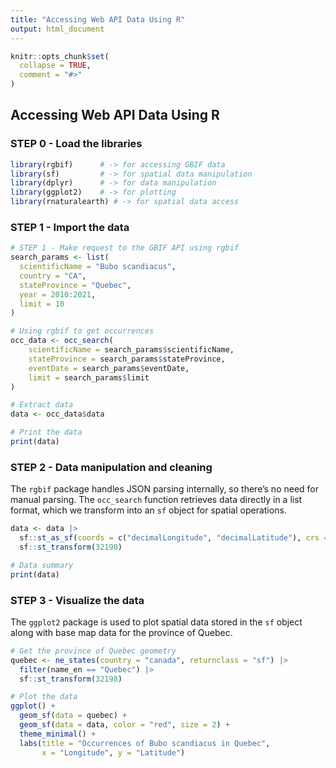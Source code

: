 ```yaml
---
title: "Accessing Web API Data Using R"
output: html_document
---
```


```r
knitr::opts_chunk$set(
  collapse = TRUE,
  comment = "#>"
)
```

## Accessing Web API Data Using R

### STEP 0 - Load the libraries
```r
library(rgbif)      # -> for accessing GBIF data
library(sf)         # -> for spatial data manipulation
library(dplyr)      # -> for data manipulation
library(ggplot2)    # -> for plotting
library(rnaturalearth) # -> for spatial data access
```

### STEP 1 - Import the data
```r
# STEP 1 - Make request to the GBIF API using rgbif
search_params <- list(
  scientificName = "Bubo scandiacus",
  country = "CA",
  stateProvince = "Quebec",
  year = 2010:2021,
  limit = 10
)

# Using rgbif to get occurrences
occ_data <- occ_search(
    scientificName = search_params$scientificName,
    stateProvince = search_params$stateProvince,
    eventDate = search_params$eventDate,
    limit = search_params$limit
)

# Extract data
data <- occ_data$data

# Print the data
print(data)
```

### STEP 2 - Data manipulation and cleaning

The `rgbif` package handles JSON parsing internally, so there's no need for manual parsing. The `occ_search` function retrieves data directly in a list format, which we transform into an `sf` object for spatial operations.

```r
data <- data |>
  sf::st_as_sf(coords = c("decimalLongitude", "decimalLatitude"), crs = 4326) |>
  sf::st_transform(32198)

# Data summary
print(data)
```

### STEP 3 - Visualize the data

The `ggplot2` package is used to plot spatial data stored in the `sf` object along with base map data for the province of Quebec.

```r
# Get the province of Quebec geometry
quebec <- ne_states(country = "canada", returnclass = "sf") |>
  filter(name_en == "Quebec") |>
  sf::st_transform(32198)

# Plot the data
ggplot() +
  geom_sf(data = quebec) +
  geom_sf(data = data, color = "red", size = 2) +
  theme_minimal() +
  labs(title = "Occurrences of Bubo scandiacus in Quebec",
       x = "Longitude", y = "Latitude")
```

